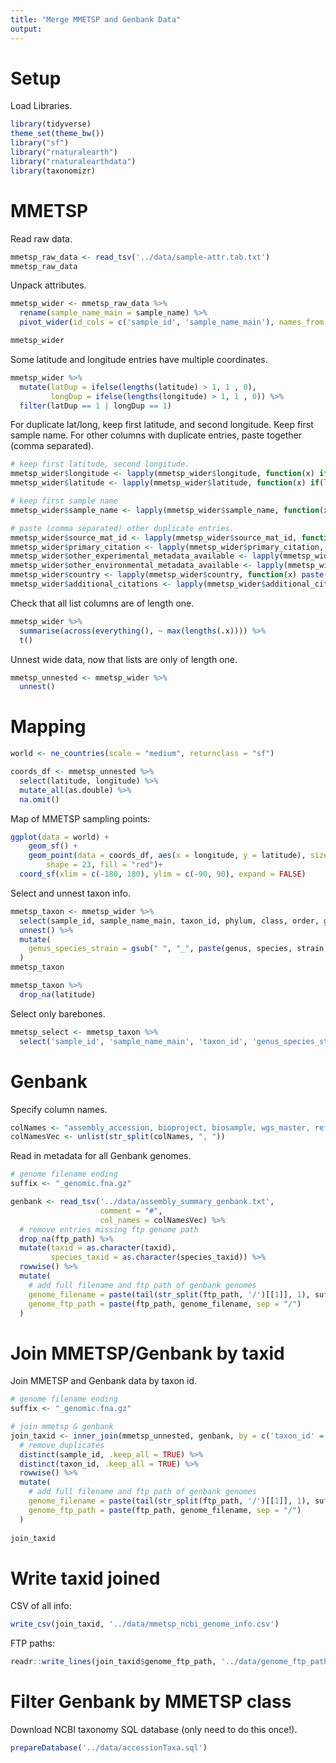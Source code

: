 ```yaml
---
title: "Merge MMETSP and Genbank Data"
output: 
---
```


# Setup
Load Libraries.
```r
library(tidyverse)
theme_set(theme_bw())
library("sf")
library("rnaturalearth")
library("rnaturalearthdata")
library(taxonomizr)
```

# MMETSP

Read raw data.
```r
mmetsp_raw_data <- read_tsv('../data/sample-attr.tab.txt')
mmetsp_raw_data
```

Unpack attributes.
```r
mmetsp_wider <- mmetsp_raw_data %>%
  rename(sample_name_main = sample_name) %>%
  pivot_wider(id_cols = c('sample_id', 'sample_name_main'), names_from = "attr_type", values_from = "attr_value", names_repair = "unique")

mmetsp_wider
```

Some latitude and longitude entries have multiple coordinates.
```r
mmetsp_wider %>%
  mutate(latDup = ifelse(lengths(latitude) > 1, 1 , 0),
         longDup = ifelse(lengths(longitude) > 1, 1 , 0)) %>%
  filter(latDup == 1 | longDup == 1)
```

For duplicate lat/long, keep first latitude, and second longitude. Keep first sample name. For other columns with duplicate entries, paste together (comma separated).
```r
# keep first latitude, second longitude.
mmetsp_wider$longitude <- lapply(mmetsp_wider$longitude, function(x) if(length(x) > 1) x[[2]] else x)
mmetsp_wider$latitude <- lapply(mmetsp_wider$latitude, function(x) if(length(x) > 1) x[[1]] else x)

# keep first sample name
mmetsp_wider$sample_name <- lapply(mmetsp_wider$sample_name, function(x) if(length(x) > 1) x[[1]] else x)

# paste (comma separated) other duplicate entries.
mmetsp_wider$source_mat_id <- lapply(mmetsp_wider$source_mat_id, function(x) paste(x, collapse = ","))
mmetsp_wider$primary_citation <- lapply(mmetsp_wider$primary_citation, function(x) paste(x, collapse = ","))
mmetsp_wider$other_experimental_metadata_available <- lapply(mmetsp_wider$other_experimental_metadata_available, function(x) paste(x, collapse = ","))
mmetsp_wider$other_environmental_metadata_available <- lapply(mmetsp_wider$other_environmental_metadata_available, function(x) paste(x, collapse = ","))
mmetsp_wider$country <- lapply(mmetsp_wider$country, function(x) paste(x, collapse = ","))
mmetsp_wider$additional_citations <- lapply(mmetsp_wider$additional_citations, function(x) paste(x, collapse = ","))
```

Check that all list columns are of length one.
```r
mmetsp_wider %>%
  summarise(across(everything(), ~ max(lengths(.x)))) %>%
  t()
```
Unnest wide data, now that lists are only of length one.
```r
mmetsp_unnested <- mmetsp_wider %>%
  unnest()
```

# Mapping
```r
world <- ne_countries(scale = "medium", returnclass = "sf")

coords_df <- mmetsp_unnested %>%
  select(latitude, longitude) %>%
  mutate_all(as.double) %>%
  na.omit() 
```

Map of MMETSP sampling points:
```r
ggplot(data = world) +
    geom_sf() +
    geom_point(data = coords_df, aes(x = longitude, y = latitude), size = 3, 
        shape = 23, fill = "red")+
  coord_sf(xlim = c(-180, 180), ylim = c(-90, 90), expand = FALSE)
```


Select and unnest taxon info.
```r
mmetsp_taxon <- mmetsp_wider %>%
  select(sample_id, sample_name_main, taxon_id, phylum, class, order, genus, species, strain, fastq_file, latitude, longitude) %>%
  unnest() %>%
  mutate(
    genus_species_strain = gsub(" ", "_", paste(genus, species, strain, sep = "_"))
  )
mmetsp_taxon
```

```r
mmetsp_taxon %>%
  drop_na(latitude)
```


Select only barebones.
```r
mmetsp_select <- mmetsp_taxon %>%
  select('sample_id', 'sample_name_main', 'taxon_id', 'genus_species_strain', 'fastq_file')
```

# Genbank

Specify column names.
```r
colNames <- "assembly_accession, bioproject, biosample, wgs_master, refseq_category, taxid, species_taxid, organism_name, infraspecific_name, infraspecific_name2, isolateversion_status, assembly_level, release_type, genome_rep, seq_rel_date, asm_name, submitter, gbrs_paired_asm, paired_asm_comp, ftp_path, excluded_from_refseq, relation_to_type_material"
colNamesVec <- unlist(str_split(colNames, ", "))
```

Read in metadata for all Genbank genomes.
```r
# genome filename ending
suffix <- "_genomic.fna.gz"

genbank <- read_tsv('../data/assembly_summary_genbank.txt',
                    comment = "#",
                    col_names = colNamesVec) %>%
  # remove entries missing ftp genome path
  drop_na(ftp_path) %>%
  mutate(taxid = as.character(taxid),
         species_taxid = as.character(species_taxid)) %>%
  rowwise() %>%
  mutate(
    # add full filename and ftp path of genbank genomes
    genome_filename = paste(tail(str_split(ftp_path, '/')[[1]], 1), suffix, sep = ""),
    genome_ftp_path = paste(ftp_path, genome_filename, sep = "/")
  )
```

# Join MMETSP/Genbank by taxid

Join MMETSP and Genbank data by taxon id.
```r
# genome filename ending
suffix <- "_genomic.fna.gz"

# join mmetsp & genbank
join_taxid <- inner_join(mmetsp_unnested, genbank, by = c('taxon_id' = 'taxid')) %>%
  # remove duplicates
  distinct(sample_id, .keep_all = TRUE) %>%
  distinct(taxon_id, .keep_all = TRUE) %>%
  rowwise() %>%
  mutate(
    # add full filename and ftp path of genbank genomes
    genome_filename = paste(tail(str_split(ftp_path, '/')[[1]], 1), suffix, sep = ""),
    genome_ftp_path = paste(ftp_path, genome_filename, sep = "/")
  )
  
join_taxid
```




# Write taxid joined 
CSV of all info:
```r
write_csv(join_taxid, '../data/mmetsp_ncbi_genome_info.csv')
```

FTP paths:
```r
readr::write_lines(join_taxid$genome_ftp_path, '../data/genome_ftp_paths.txt')
```


# Filter Genbank by MMETSP class
Download NCBI taxonomy SQL database (only need to do this once!).
```r
prepareDatabase('../data/accessionTaxa.sql')
```

